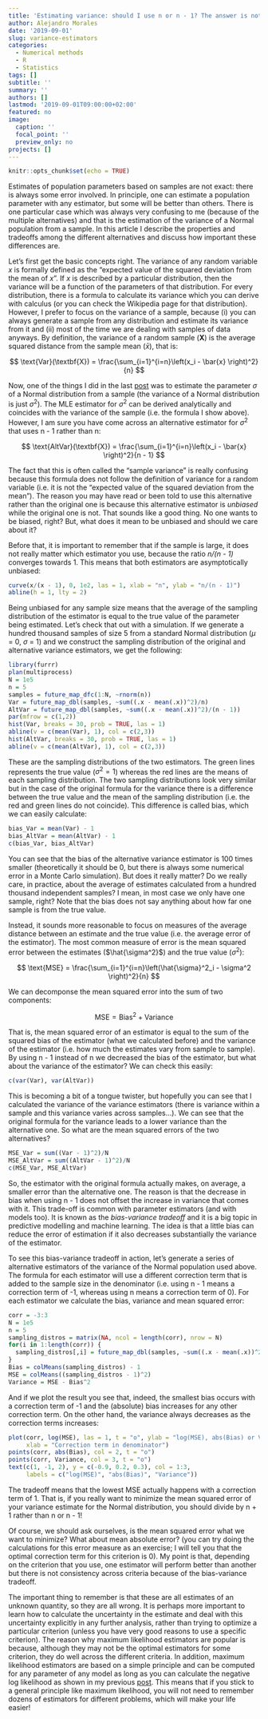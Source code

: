 ```yaml
---
title: 'Estimating variance: should I use n or n - 1? The answer is not what you think'
author: Alejandro Morales
date: '2019-09-01'
slug: variance-estimators
categories:
  - Numerical methods
  - R
  - Statistics
tags: []
subtitle: ''
summary: ''
authors: []
lastmod: '2019-09-01T09:00:00+02:00'
featured: no
image:
  caption: ''
  focal_point: ''
  preview_only: no
projects: []
---
```


```r
knitr::opts_chunk$set(echo = TRUE) 
```

Estimates of population parameters based on samples are not exact: there is always some error involved. In principle, one can estimate a population parameter with any estimator, but some will be better than others. There is one particular case which was always very confusing to me (because of the multiple alternatives) and that is the estimation of the variance of a Normal population from a sample. In this article I describe the properties and tradeoffs among the different alternatives and discuss how important these differences are.

Let's first get the basic concepts right. The variance of any random variable *x* is formally defined as the "expected value of the squared deviation from the mean of *x*". If *x* is described by a particular distribution, then the variance will be a function of the parameters of that distribution. For every distribution, there is a formula to calculate its variance which you can derive with calculus (or you can check the Wikipedia page for that distribution). However, I prefer to focus on the variance of a sample, because (i) you can always generate a sample from any distribution and estimate its variance from it and (ii) most of the time we are dealing with samples of data anyways. By definition, the variance of a random sample (**X**) is the average squared distance from the sample mean ($\bar{x}$), that is:

$$
\text{Var}(\textbf{X}) = \frac{\sum_{i=1}^{i=n}\left(x_i - \bar{x} \right)^2}{n}
$$

Now, one of the things I did in the last [post](https://alemorales.info/post/mle-nonlinear/) was to estimate the parameter $\sigma$ of a Normal distribution from a sample (the variance of a Normal distribution is just $\sigma^2$). The MLE estimator for $\sigma^2$ can be derived analytically and coincides with the variance of the sample (i.e. the formula I show above). However, I am sure you have come across an alternative estimator for $\sigma^2$ that uses n - 1 rather than n:

$$
\text{AltVar}(\textbf{X}) = \frac{\sum_{i=1}^{i=n}\left(x_i - \bar{x} \right)^2}{n - 1}
$$

The fact that this is often called the "sample variance" is really confusing because this formula does not follow the definition of variance for a random variable (i.e. it is not the "expected value of the squared deviation from the mean"). The reason you may have read or been told to use this alternative rather than the original one is because this alternative estimator is *unbiased* while the original one is not. That sounds like a good thing. No one wants to be biased, right? But, what does it mean to be unbiased and should we care about it?

Before that, it is important to remember that if the sample is large, it does not really matter which estimator you use, because the ratio *n/(n - 1)* converges towards 1. This means that both estimators are asymptotically unbiased:

```r
curve(x/(x - 1), 0, 1e2, las = 1, xlab = "n", ylab = "n/(n - 1)")
abline(h = 1, lty = 2)
```

Being unbiased for any sample size means that the average of the sampling distribution of the estimator is equal to the true value of the parameter being estimated. Let's check that out with a simulation. If we generate a hundred thousand samples of size 5 from a standard Normal distribution ($\mu$ = 0, $\sigma$ = 1) and we construct the sampling distribution of the original and alternative variance estimators, we get the following:

```r
library(furrr)
plan(multiprocess)
N = 1e5
n = 5
samples = future_map_dfc(1:N, ~rnorm(n))
Var = future_map_dbl(samples, ~sum((.x - mean(.x))^2)/n)
AltVar = future_map_dbl(samples, ~sum((.x - mean(.x))^2)/(n - 1))
par(mfrow = c(1,2))
hist(Var, breaks = 30, prob = TRUE, las = 1)
abline(v = c(mean(Var), 1), col = c(2,3))
hist(AltVar, breaks = 30, prob = TRUE, las = 1)
abline(v = c(mean(AltVar), 1), col = c(2,3))
```

These are the sampling distributions of the two estimators. The green lines represents the true value ($\sigma^2 = 1$) whereas the red lines are the means of each sampling distribution. The two sampling distributions look very similar but in the case of the original formula for the variance there is a difference between the true value and the mean of the sampling distribution (i.e. the red and green lines do not coincide). This difference is called bias, which we can easily calculate:

```r
bias_Var = mean(Var) - 1
bias_AltVar = mean(AltVar) - 1
c(bias_Var, bias_AltVar)
```

You can see that the bias of the alternative variance estimator is 100 times smaller (theoretically it should be 0, but there is always some numerical error in a Monte Carlo simulation). But does it really matter? Do we really care, in practice, about the average of estimates calculated from a hundred thousand independent samples? I mean, in most case we only have one sample, right? Note that the bias does not say anything about how far one sample is from the true value.

Instead, it sounds more reasonable to focus on measures of the average distance between an estimate and the true value (i.e. the average error of the estimator). The most common measure of error is  the mean squared error between the estimates ($\hat{\sigma^2}$) and the true value ($\sigma^2$):

$$
\text{MSE} = \frac{\sum_{i=1}^{i=n}\left(\hat{\sigma}^2_i - \sigma^2 \right)^2}{n}
$$

We can decomponse the mean squared error into the sum of two components:

$$
\text{MSE} = \text{Bias}^2 + \text{Variance}
$$

That is, the mean squared error of an estimator is equal to the sum of the squared bias of the estimator (what we calculated before) and the variance of the estimator (i.e. how much the estimates vary from sample to sample). By using n - 1 instead of n we decreased the bias of the estimator, but what about the variance of the estimator? We can check this easily:

```r
c(var(Var), var(AltVar))
```

This is becoming a bit of a tongue twister, but hopefully you can see that I calculated the variance of the variance estimators (there is variance within a sample and this variance varies across samples...). We can see that the original formula for the variance leads to a lower variance than the alternative one. So what are the mean squared errors of the two alternatives?

```r
MSE_Var = sum((Var - 1)^2)/N
MSE_AltVar = sum((AltVar - 1)^2)/N
c(MSE_Var, MSE_AltVar)
```

So, the estimator with the original formula actually makes, on average, a smaller error than the alternative one. The reason is that the decrease in bias when using n - 1 does not offset the increase in variance that comes with it. This trade-off is common with parameter estimators (and with models too). It is known as the *bias-variance tradeoff* and it is a big topic in predictive modelling and machine learning. The idea is that a little bias can reduce the error of estimation if it also decreases substantially the variance of the estimator. 

To see this bias-variance tradeoff in action, let's generate a series of alternative estimators of the variance of the Normal population used above. The formula for each estimator will use a different correction term that is added to the sample size in the denominator (i.e. using n - 1 means a correction term of -1, whereas using n means a correction term of 0). For each estimator we calculate the bias, variance and mean squared error:

```r
corr = -3:3
N = 1e5
n = 5
sampling_distros = matrix(NA, ncol = length(corr), nrow = N)
for(i in 1:length(corr)) {
  sampling_distros[,i] = future_map_dbl(samples, ~sum((.x - mean(.x))^2)/(n + corr[i]))
}
Bias = colMeans(sampling_distros) - 1
MSE = colMeans((sampling_distros - 1)^2)
Variance = MSE - Bias^2
```

And if we plot the result you see that, indeed, the smallest bias occurs with a correction term of -1 and the (absolute) bias increases for any other correction term. On the other hand, the variance always decreases as the correction terms increases:

```r
plot(corr, log(MSE), las = 1, t = "o", ylab = "log(MSE), abs(Bias) or Variance",
     xlab = "Correction term in denominator")
points(corr, abs(Bias), col = 2, t = "o")
points(corr, Variance, col = 3, t = "o")
text(c(1, -1, 2), y = c(-0.9, 0.2, 0.3), col = 1:3,
     labels = c("log(MSE)", "abs(Bias)", "Variance"))
```

The tradeoff means that the lowest MSE actually happens with a correction term of 1. That is, if you really want to minimize the mean squared error of your variance estimate for the Normal distribution, you should divide by n + 1 rather than n  or n - 1! 

Of course, we should ask ourselves, is the mean squared error what we want to minimize? What about mean absolute error? (you can try doing the calculations for this error measure as an exercise; I will tell you that the optimal correction term for this criterion is 0). My point is that, depending on the criterion that you use, one estimator will perform better than another but there is not consistency across criteria because of the bias-variance tradeoff.

The important thing to remember is that these are all estimates of an unknown quantity, so they are all wrong. It is perhaps more important to learn how to calculate the uncertainty in the estimate and deal with this uncertainty explicitly in any further analysis, rather than trying to optimize a particular criterion (unless you have very good reasons to use a specific criterion). The reason why maximum likelihood estimators are popular is because, although they may not be the optimal estimators for some criterion, they do well across the different criteria. In addition, maximum likelihood estimators are based on a simple principle and can be computed for any parameter of any model as long as you can calculate the negative log likelihood as shown in my previous [post](https://alemorales.info/post/mle-nonlinear/). This means that if you stick to a general principle like maximum likelihood, you will not need to remember dozens of estimators for different problems, which will make your life easier!
